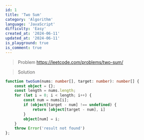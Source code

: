 ```yaml
---
id: 1
title: 'Two Sum'
category: 'Algorithm'
language: 'JavaScript'
difficulty: 'Easy'
created_at: '2024-06-11'
updated_at: '2024-06-11'
is_playground: true
is_comment: true
---
```


> Problem
https://leetcode.com/problems/two-sum/

> Solution

``` typescript
function twoSum(nums: number[], target: number): number[] {
    const object = {};
    const length = nums.length;
    for (let i = 0; i < length; i++) {
        const num = nums[i];
        if (object[target - num] !== undefined) {
            return [object[target - num], i]
        }
        object[num] = i;
    }
    throw Error('result not found')
};
```
